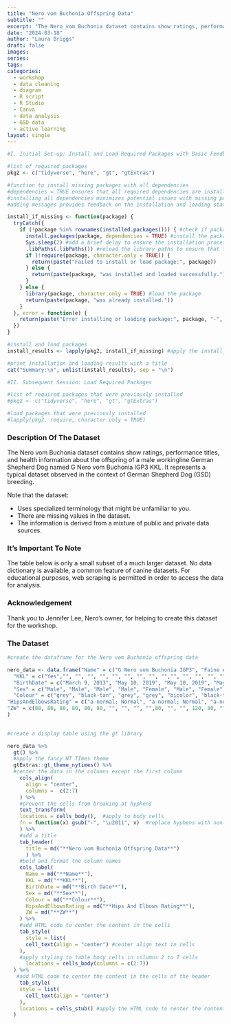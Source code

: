 ```yaml
---
title: "Nero vom Buchonia Offspring Data"
subtitle: ""
excerpt: "The Nero vom Buchonia dataset contains show ratings, performance titles, and health information about the offspring of a male workingline German Shepherd Dog named G Nero vom Buchonia IGP3 KKL."
date: "2024-03-18"
author: "Laura Briggs"
draft: false
images:
series:
tags:
categories:
  - workshop
  - data cleaning
  - diagram
  - R script
  - R Studio
  - Canva
  - data analysis
  - GSD data
  - active learning
layout: single
---
```


```r

#I. Initial Set-up: Install and Load Required Packages with Basic Feedback

#list of required packages
pkg2 <- c("tidyverse", "here", "gt", "gtExtras")

#function to install missing packages with all dependencies
#dependencies = TRUE ensures that all required dependencies are installed
#installing all dependencies minimizes potential issues with missing packages
#adding messages provides feedback on the installation and loading status of each package

install_if_missing <- function(package) {
  tryCatch({
    if (!package %in% rownames(installed.packages())) { #check if package is installed
      install.packages(package, dependencies = TRUE) #install the package with all dependencies
      Sys.sleep(2) #add a brief delay to ensure the installation process completes properly before attempting to load the package
      .libPaths(.libPaths()) #reload the library paths to ensure that the newly installed package is recognized by the current R session
      if (!require(package, character.only = TRUE)) {
        return(paste("Failed to install or load package:", package))
      } else {
        return(paste(package, "was installed and loaded successfully."))
      }
    } else {
      library(package, character.only = TRUE) #load the package
      return(paste(package, "was already installed."))
    }
  }, error = function(e) {
    return(paste("Error installing or loading package:", package, "-", e$message))
  })
}

#install and load packages
install_results <- lapply(pkg2, install_if_missing) #apply the install_if_missing function to each package in pkg2

#print installation and loading results with a title
cat("Summary:\n", unlist(install_results), sep = "\n")

```

```r

#II. Subsequent Session: Load Required Packages

#list of required packages that were previously installed
#pkg2 <- c("tidyverse", "here", "gt", "gtExtras")

#load packages that were previously installed
#lapply(pkg2, require, character.only = TRUE)

```

### Description Of The Dataset

The Nero vom Buchonia dataset contains show ratings, performance titles, and health information about the offspring of a male workingline German Shepherd Dog named G Nero vom Buchonia IGP3 KKL.
It represents a typical dataset observed in the context of German Shepherd Dog (GSD) breeding.

Note that the dataset:

* Uses specialized terminology that might be unfamiliar to you.
* There are missing values in the dataset. 
* The information is derived from a mixture of public and private data    sources.

### It's Important To Note

The table below is only a small subset of a much larger dataset. 
No data dictionary is available, a common feature of canine datasets.
For educational purposes, web scraping is permitted in order to access the data for analysis.

### Acknowledgement

Thank you to Jennifer Lee, Nero's owner, for helping to create this dataset for the workshop.

### The Dataset

```r

#create the dataframe for the Nero vom Buchonia offspring data

nero_data <- data.frame("Name" = c("G Nero vom Buchonia IGP3", "Faine Auf der Marquis IGP1", "Falco Auf der Marquis IGP1", "Forest Ranger Auf der Marquis IGP1", "Fallon Auf der Marquis IGP1", "Yogi vom Owenberg", "SG Brynn vom Adlerland IGP2", "Banshee vom Aderland ACT2", "Baha vom Aderland CGC", "Baalos vom Aderland", "Tesla vom Wildhaus IGP1", "Trauma vom Wildhaus IGP1", "Torque vom Wildhaus", "Chimera von Bairdhaus", "SG Halo z Tammik BH", "Blackthorn's Game Changer", "G Kikki von Bairdhaus IGP3"),
  "KKL" = c("Yes","", "", "", "", "", "", "", "", "","", "", "", "", "", "", "Yes"),
  "BirthDate" = c("March 9, 2013", "May 10, 2019", "May 10, 2019", "May 10, 2019", "May 10, 2019", "May 10, 2019", "August 28, 2018", "August 28, 2018", "August 28, 2018", "August 28, 2018", "January 13, 2018", "January 13, 2018", "January 13, 2018", "January 13, 2018", "September 15, 2020", "November 20, 2020", "December 20, 2020"),
  "Sex" = c("Male", "Male", "Male", "Male", "Female", "Male", "Female", "Female", "Female", "Male", "Female", "Female", "Male", "Female", "Male", "Male", "Female"),
  "Colour" = c("grey", "black-tan", "grey", "grey", "bicolor", "black-tan", "sable", "bicolor", "black-tan", "black-tan", "black-tan", "sable", "bicolor", "grey", "black-tan", "sable", "grau"),
"HipsAndElbowsRating" = c("a-normal; Normal", "a-normal; Normal", "a-normal; Normal", "a-normal; Normal", "a-normal; Normal", "a-normal; Fast Normal", "Excellent; Normal", "Good; Normal", "Good; Normal", "Good; Normal", "a-normal; Normal", "Excellent; Normal", "NA; Normal", "Mittlere; Normal", "a-normal; Normal", "Good; Normal", "a-fast normal; Fast Normal"),
"ZW" = c(88, 80, 80, 80, 80, 80, "", "", "", "",80, "", "", 120, 80, "", 99)
)
                        
```

```r

#create a display table using the gt library

nero_data %>%
  gt() %>%
  #apply the fancy NT TImes theme
  gtExtras::gt_theme_nytimes() %>%
  #center the data in the columns except the first column
    cols_align(
      align = "center",
      columns =  c(2:7)
    ) %>%
    #prevent the cells from breaking at hyphens
    text_transform(
    locations = cells_body(),  #apply to body cells
    fn = function(x) gsub("-", "\u2011", x)  #replace hyphens with non-breaking hyphens
    ) %>%
    #add a title
    tab_header(
      title = md("**Nero vom Buchonia Offspring Data**")
      ) %>%
    #bold and format the column names
    cols_label(
      Name = md("**Name**"),
      KKL = md("**KKL**"),
      BirthDate = md("**Birth Date**"),
      Sex = md("**Sex**"),
      Colour = md("**Colour**"),
      HipsAndElbowsRating = md("**Hips And Elbows Rating**"),
      ZW = md("**ZW**")
    ) %>%
    #add HTML code to center the content in the cells
    tab_style(
      style = list(
      cell_text(align = "center") #center align text in cells
    ),
    #apply styling to table body cells in columns 2 to 7 cells
      locations = cells_body(columns = c(2:7))
  ) %>%
   #add HTML code to center the content in the cells of the header
    tab_style(
    style = list(
      cell_text(align = "center")
    ),
    locations = cells_stub() #apply the HTML code to center the content in the cells of the header
  ) 

```
